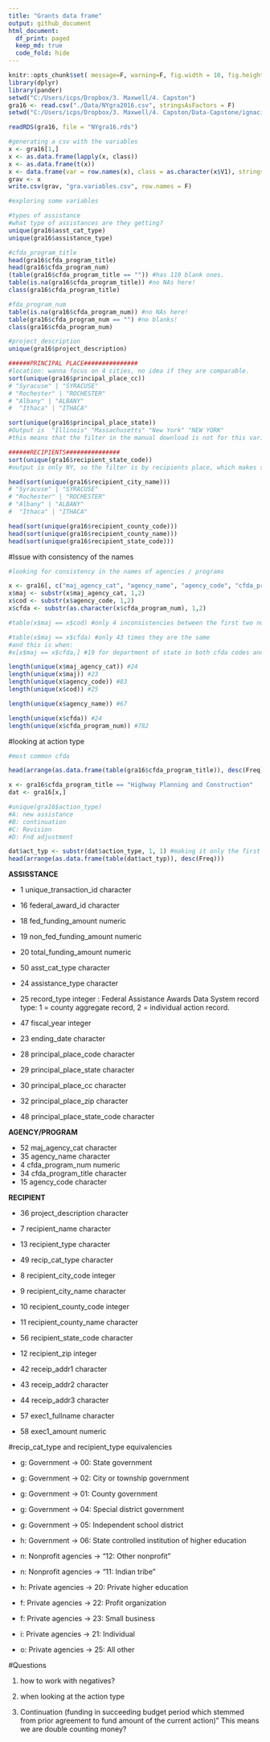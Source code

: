 ```yaml
---
title: "Grants data frame"
output: github_document
html_document:
  df_print: paged
  keep_md: true
  code_fold: hide
---
```


```r
knitr::opts_chunk$set( message=F, warning=F, fig.width = 10, fig.height = 10 )
library(dplyr)
library(pander)
setwd("C:/Users/icps/Dropbox/3. Maxwell/4. Capston")
gra16 <- read.csv("./Data/NYgra2016.csv", stringsAsFactors = F)
setwd("C:/Users/icps/Dropbox/3. Maxwell/4. Capston/Data-Capstone/ignacio")

readRDS(gra16, file = "NYgra16.rds")

```


```r
#generating a csv with the variables
x <- gra16[1,]
x <- as.data.frame(lapply(x, class))
x <- as.data.frame(t(x))
x <- data.frame(var = row.names(x), class = as.character(x$V1), stringsAsFactors = F)
grav <- x
write.csv(grav, "gra.variables.csv", row.names = F)

```

```r
#exploring some variables

#types of assistance
#what type of assistances are they getting?
unique(gra16$asst_cat_type)
unique(gra16$assistance_type)

#cfda_program_title
head(gra16$cfda_program_title)
head(gra16$cfda_program_num)
(table(gra16$cfda_program_title == "")) #has 110 blank ones.
table(is.na(gra16$cfda_program_title)) #no NAs here!
class(gra16$cfda_program_title)

#fda_program_num
table(is.na(gra16$cfda_program_num)) #no NAs here!
table(gra16$cfda_program_num == "") #no blanks!
class(gra16$cfda_program_num)

#project_description
unique(gra16$project_description)

######PRINCIPAL PLACE###############
#location: wanna focus on 4 cities, no idea if they are comparable.
sort(unique(gra16$principal_place_cc))
# "Syracuse" | "SYRACUSE"   
# "Rochester" | "ROCHESTER"
# "Albany" | "ALBANY"
#  "Ithaca" | "ITHACA" 

sort(unique(gra16$principal_place_state)) 
#Output is  "Illinois" "Massachusetts" "New York" "NEW YORK"
#this means that the filter in the manual download is not for this variable. 

######RECIPIENTS###############
sort(unique(gra16$recipient_state_code)) 
#output is only NY, so the filter is by recipients place, which makes sense because if we are an IDA we should care about the recipient not the pop.

head(sort(unique(gra16$recipient_city_name)))
# "Syracuse" | "SYRACUSE"   
# "Rochester" | "ROCHESTER"
# "Albany" | "ALBANY"
#  "Ithaca" | "ITHACA" 

head(sort(unique(gra16$recipient_county_code)))
head(sort(unique(gra16$recipient_county_name)))
head(sort(unique(gra16$recipient_state_code)))

```

#Issue with consistency of the names
```r
#looking for consistency in the names of agencies / programs

x <- gra16[, c("maj_agency_cat", "agency_name", "agency_code", "cfda_program_num", "cfda_program_title")]
x$maj <- substr(x$maj_agency_cat, 1,2)
x$cod <- substr(x$agency_code, 1,2)
x$cfda <- substr(as.character(x$cfda_program_num), 1,2)

#table(x$maj == x$cod) #only 4 inconsistencies between the first two numbers of agency maj and agency code.

#table(x$maj == x$cfda) #only 43 times they are the same
#and this is when:
#x[x$maj == x$cfda,] #19 for department of state in both cfda codes and agency code

length(unique(x$maj_agency_cat)) #24
length(unique(x$maj)) #23
length(unique(x$agency_code)) #83
length(unique(x$cod)) #25

length(unique(x$agency_name)) #67

length(unique(x$cfda)) #24
length(unique(x$cfda_program_num)) #782

```


#looking at action type

```r
#most common cfda

head(arrange(as.data.frame(table(gra16$cfda_program_title)), desc(Freq)))

x <- gra16$cfda_program_title == "Highway Planning and Construction"
dat <- gra16[x,]

#unique(gra16$action_type)
#A: new assistance
#B: continuation
#C: Revision
#D: Fnd adjustment

dat$act_typ <- substr(dat$action_type, 1, 1) #making it only the first code letter
head(arrange(as.data.frame(table(dat$act_typ)), desc(Freq)))

```



**ASSISSTANCE**

* 1	unique_transaction_id	character
* 16	federal_award_id	character

* 18	fed_funding_amount	numeric
* 19	non_fed_funding_amount	numeric
* 20	total_funding_amount	numeric

* 50	asst_cat_type	character
* 24	assistance_type	character
* 25	record_type	integer             :  Federal Assistance Awards Data System record type: 1 = county aggregate record, 2 = individual action record.
* 47	fiscal_year	integer

* 23	ending_date	character

* 28	principal_place_code	character
* 29	principal_place_state	character
* 30	principal_place_cc	character
* 32	principal_place_zip	character
* 48	principal_place_state_code	character

**AGENCY/PROGRAM**

* 52	maj_agency_cat	character
* 35	agency_name	character
* 4	  cfda_program_num	numeric
* 34	cfda_program_title	character
* 15	agency_code	character

**RECIPIENT**

* 36	project_description	character
* 7	recipient_name	character
* 13	recipient_type	character
* 49	recip_cat_type	character

* 8	recipient_city_code	integer
* 9	recipient_city_name	character
* 10	recipient_county_code	integer
* 11	recipient_county_name	character
* 56	recipient_state_code	character
* 12	recipient_zip	integer
* 42	receip_addr1	character
* 43	receip_addr2	character
* 44	receip_addr3	character

* 57	exec1_fullname	character
* 58	exec1_amount	numeric


#recip_cat_type and recipient_type equivalencies

* g: Government -> 00: State government           
* g: Government -> 02: City or township government
* g: Government -> 01: County government
* g: Government -> 04: Special district government
* g: Government -> 05: Independent school district
* h: Government -> 06: State controlled institution of higher education
 
* n: Nonprofit agencies -> "12: Other nonprofit"                                 
* n: Nonprofit agencies -> "11: Indian tribe"                                    

* h: Private agencies -> 20: Private higher education
* f: Private agencies -> 22: Profit organization
* f: Private agencies -> 23: Small business
* i: Private agencies -> 21: Individual
* o: Private agencies -> 25: All other


#Questions

1. how to work with negatives?

2. when looking at the action type 

3. Continuation (funding in succeeding budget period which stemmed from prior agreement to fund amount of the current action)"  This means we are double counting money?

 
                                


